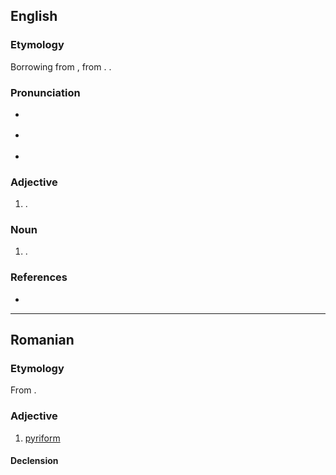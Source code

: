 ==English==

===Etymology===
Borrowing from {{bor|en|NL.|pirifōrmis}}, from {{af|la|pirum|-fōrmis|t1=a pear|t2=-form, -shaped|pos2=adjectival suffix|nocat=1}}. {{dbt|en|piriformis}}.

===Pronunciation===
* {{a|RP}} {{IPA|en|/ˈpɪ.ɹɪ.fɔːm/}}
* {{a|GA}} {{IPA|en|/ˈpɪɹ.əˌfɔɹm/}}
* {{rhymes|en|ɪɹɪfɔː(ɹ)m}}

===Adjective===
{{en-adj|-}}

# {{alternative form of|en|pyriform}}.

===Noun===
{{en-noun}}

# {{alternative form of|en|pyriform}}.

===References===
* {{R:MWO}}

{{cln|en|words suffixed with -form}}

----

==Romanian==

===Etymology===
From {{bor|ro|fr|piriforme}}.

===Adjective===
{{ro-adj}}

# [[pyriform]]

====Declension====
{{ro-decl-adj}}